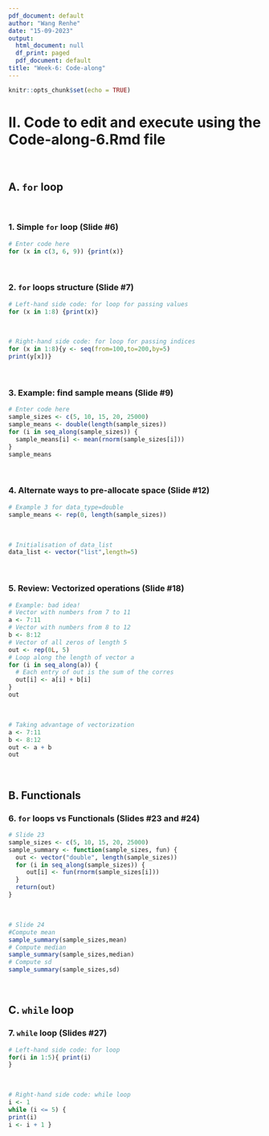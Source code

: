 ```yaml
---
pdf_document: default
author: "Wang Renhe"
date: "15-09-2023"
output:
  html_document: null
  df_print: paged
  pdf_document: default
title: "Week-6: Code-along"
---
```


```r
knitr::opts_chunk$set(echo = TRUE)
```

# II. Code to edit and execute using the Code-along-6.Rmd file 
<br>

## A. `for` loop
<br>

### 1. Simple `for` loop (Slide #6)

```r
# Enter code here
for (x in c(3, 6, 9)) {print(x)}
```
<br>

### 2. `for` loops structure (Slide #7)

```r
# Left-hand side code: for loop for passing values
for (x in 1:8) {print(x)}

```
<br>
```r
# Right-hand side code: for loop for passing indices
for (x in 1:8){y <- seq(from=100,to=200,by=5)
print(y[x])}
```
<br>

### 3. Example: find sample means (Slide #9)

```r
# Enter code here
sample_sizes <- c(5, 10, 15, 20, 25000)
sample_means <- double(length(sample_sizes))
for (i in seq_along(sample_sizes)) { 
  sample_means[i] <- mean(rnorm(sample_sizes[i]))
}
sample_means
```
<br>

### 4. Alternate ways to pre-allocate space (Slide #12)

```r
# Example 3 for data_type=double
sample_means <- rep(0, length(sample_sizes))
```
<br>

```r
# Initialisation of data_list
data_list <- vector("list",length=5)
```
<br>

### 5. Review: Vectorized operations (Slide #18)

```r
# Example: bad idea!
# Vector with numbers from 7 to 11 
a <- 7:11
# Vector with numbers from 8 to 12 
b <- 8:12
# Vector of all zeros of length 5 
out <- rep(0L, 5)
# Loop along the length of vector a 
for (i in seq_along(a)) {
  # Each entry of out is the sum of the corres
  out[i] <- a[i] + b[i]
}
out
```
<br>

```r
# Taking advantage of vectorization
a <- 7:11
b <- 8:12
out <- a + b
out
```
<br>

## B. Functionals

### 6. `for` loops vs Functionals (Slides #23 and #24)

```r
# Slide 23
sample_sizes <- c(5, 10, 15, 20, 25000)
sample_summary <- function(sample_sizes, fun) {
  out <- vector("double", length(sample_sizes))
  for (i in seq_along(sample_sizes)) {
     out[i] <- fun(rnorm(sample_sizes[i]))
  }
  return(out)
}
```
<br>

```r
# Slide 24
#Compute mean
sample_summary(sample_sizes,mean)
# Compute median
sample_summary(sample_sizes,median)
# Compute sd
sample_summary(sample_sizes,sd)
```
<br>

## C. `while` loop

### 7. `while` loop (Slides #27)

```r
# Left-hand side code: for loop
for(i in 1:5){ print(i)
}
```
<br>

```r
# Right-hand side code: while loop
i <- 1
while (i <= 5) {
print(i)
i <- i + 1 }
```
<br>


